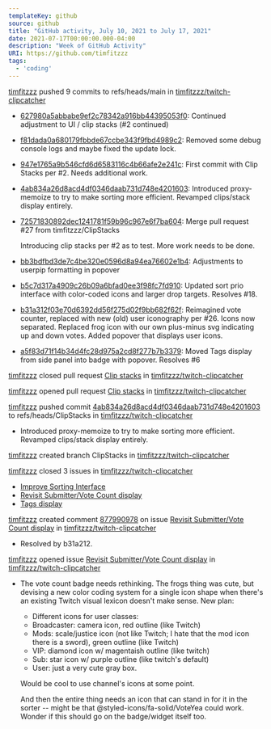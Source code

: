 ---
templateKey: github
source: github
title: "GitHub activity, July 10, 2021 to July 17, 2021"
date: 2021-07-17T00:00:00.000-04:00
description: "Week of GitHub Activity"
URI: https://github.com/timfitzzz
tags: 
  - 'coding'
---

[timfitzzz](https://github.com/timfitzzz) pushed 9 commits to refs/heads/main in [timfitzzz/twitch-clipcatcher](https://github.com/timfitzzz/twitch-clipcatcher)  
* [627980a5abbabe9ef2c78342a916bb44395053f0](https://github.com/timfitzzz/twitch-clipcatcher/commits/627980a5abbabe9ef2c78342a916bb44395053f0): Continued adjustment to UI / clip stacks (#2 continued)  
* [f81dada0a680179fbbde67ccbe343f9fbd4989c2](https://github.com/timfitzzz/twitch-clipcatcher/commits/f81dada0a680179fbbde67ccbe343f9fbd4989c2): Removed some debug console logs and maybe fixed the update lock.  
* [947e1765a9b546cfd6d6583116c4b66afe2e241c](https://github.com/timfitzzz/twitch-clipcatcher/commits/947e1765a9b546cfd6d6583116c4b66afe2e241c): First commit with Clip Stacks per #2. Needs additional work.  
* [4ab834a26d8acd4df0346daab731d748e4201603](https://github.com/timfitzzz/twitch-clipcatcher/commits/4ab834a26d8acd4df0346daab731d748e4201603): Introduced proxy-memoize to try to make sorting more efficient. Revamped clips/stack display entirely.  
* [72571830892dec1241781f59b96c967e6f7ba604](https://github.com/timfitzzz/twitch-clipcatcher/commits/72571830892dec1241781f59b96c967e6f7ba604): Merge pull request #27 from timfitzzz/ClipStacks
  
  Introducing clip stacks per #2 as to test. More work needs to be done.  
* [bb3bdfbd3de7c4be320e0596d8a94ea76602e1b4](https://github.com/timfitzzz/twitch-clipcatcher/commits/bb3bdfbd3de7c4be320e0596d8a94ea76602e1b4): Adjustments to userpip formatting in popover  
* [b5c7d317a4909c26b09a6bfad0ee3f98fc7fd910](https://github.com/timfitzzz/twitch-clipcatcher/commits/b5c7d317a4909c26b09a6bfad0ee3f98fc7fd910): Updated sort prio interface with color-coded icons and larger drop targets. Resolves #18.  
* [b31a312f03e70d6392dd56f275d02f9bb682f62f](https://github.com/timfitzzz/twitch-clipcatcher/commits/b31a312f03e70d6392dd56f275d02f9bb682f62f): Reimagined vote counter, replaced with new (old) user iconography per #26. Icons now separated. Replaced frog icon with our own plus-minus svg indicating up and down votes. Added popover that displays user icons.  
* [a5f83d71f14b34d4fc28d975a2cd8f277b7b3379](https://github.com/timfitzzz/twitch-clipcatcher/commits/a5f83d71f14b34d4fc28d975a2cd8f277b7b3379): Moved Tags display from side panel into badge with popover. Resolves #6  

[timfitzzz](https://github.com/timfitzzz) closed pull request [Clip stacks](https://github.com/timfitzzz/twitch-clipcatcher/pull/27) in [timfitzzz/twitch-clipcatcher](https://github.com/timfitzzz/twitch-clipcatcher)  

[timfitzzz](https://github.com/timfitzzz) opened pull request [Clip stacks](https://github.com/timfitzzz/twitch-clipcatcher/pull/27) in [timfitzzz/twitch-clipcatcher](https://github.com/timfitzzz/twitch-clipcatcher)  

[timfitzzz](https://github.com/timfitzzz) pushed commit [4ab834a26d8acd4df0346daab731d748e4201603](https://github.com/timfitzzz/twitch-clipcatcher/commits/4ab834a26d8acd4df0346daab731d748e4201603) to refs/heads/ClipStacks in [timfitzzz/twitch-clipcatcher](https://github.com/timfitzzz/twitch-clipcatcher)  
* Introduced proxy-memoize to try to make sorting more efficient. Revamped clips/stack display entirely.  

[timfitzzz](https://github.com/timfitzzz) created branch ClipStacks in [timfitzzz/twitch-clipcatcher](https://github.com/timfitzzz/twitch-clipcatcher)  

[timfitzzz](https://github.com/timfitzzz) closed 3 issues in [timfitzzz/twitch-clipcatcher](https://github.com/timfitzzz/twitch-clipcatcher)  
* [Improve Sorting Interface](https://github.com/timfitzzz/twitch-clipcatcher/issues/18)  
* [Revisit Submitter/Vote Count display](https://github.com/timfitzzz/twitch-clipcatcher/issues/26)  
* [Tags display](https://github.com/timfitzzz/twitch-clipcatcher/issues/6)  

[timfitzzz](https://github.com/timfitzzz) created comment [877990978](https://github.com/timfitzzz/twitch-clipcatcher/issues/26#issuecomment-877990978) on issue [Revisit Submitter/Vote Count display](https://github.com/timfitzzz/twitch-clipcatcher/issues/26) in [timfitzzz/twitch-clipcatcher](https://github.com/timfitzzz/twitch-clipcatcher)  
* Resolved by b31a212.  

[timfitzzz](https://github.com/timfitzzz) opened issue [Revisit Submitter/Vote Count display](https://github.com/timfitzzz/twitch-clipcatcher/issues/26) in [timfitzzz/twitch-clipcatcher](https://github.com/timfitzzz/twitch-clipcatcher)  
* The vote count badge needs rethinking. The frogs thing was cute, but devising a new color coding system for a single icon shape when there's an existing Twitch visual lexicon doesn't make sense. New plan:
  
  * Different icons for user classes: 
   * Broadcaster: camera icon, red outline (like Twitch)
   * Mods: scale/justice icon (not like Twitch; I hate that the mod icon there is a sword), green outline (like Twitch)
   * VIP: diamond icon w/ magentaish outline (like twitch)
   * Sub: star icon w/ purple outline (like twitch's default)
   * User: just a very cute gray box.
  
  Would be cool to use channel's icons at some point.
  
  And then the entire thing needs an icon that can stand in for it in the sorter -- might be that @styled-icons/fa-solid/VoteYea could work. Wonder if this should go on the badge/widget itself too.  


